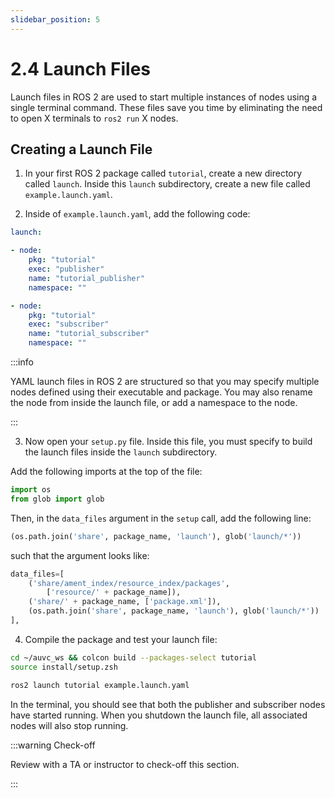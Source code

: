 ```yaml
---
slidebar_position: 5
---
```


# 2.4 Launch Files

Launch files in ROS 2 are used to start multiple instances of nodes using a single terminal command. These files save you time by eliminating the need to open X terminals to `ros2 run` X nodes.

## Creating a Launch File

1. In your first ROS 2 package called `tutorial`, create a new directory called `launch`. Inside this `launch` subdirectory, create a new file called `example.launch.yaml`.

2. Inside of `example.launch.yaml`, add the following code:

```yaml
launch:

- node:
    pkg: "tutorial"
    exec: "publisher"
    name: "tutorial_publisher"
    namespace: ""

- node:
    pkg: "tutorial"
    exec: "subscriber"
    name: "tutorial_subscriber"
    namespace: ""
```

:::info

YAML launch files in ROS 2 are structured so that you may specify multiple nodes defined using their executable and package. You may also rename the node from inside the launch file, or add a namespace to the node.

:::

3. Now open your `setup.py` file. Inside this file, you must specify to build the launch files inside the `launch` subdirectory.

Add the following imports at the top of the file:

```py
import os
from glob import glob
```

Then, in the `data_files` argument in the `setup` call, add the following line:

```py
(os.path.join('share', package_name, 'launch'), glob('launch/*'))
```

such that the argument looks like:

```py
data_files=[
    ('share/ament_index/resource_index/packages',
        ['resource/' + package_name]),
    ('share/' + package_name, ['package.xml']),
    (os.path.join('share', package_name, 'launch'), glob('launch/*'))
],
```

4. Compile the package and test your launch file:

```zsh
cd ~/auvc_ws && colcon build --packages-select tutorial
source install/setup.zsh
```

```zsh
ros2 launch tutorial example.launch.yaml
```

In the terminal, you should see that both the publisher and subscriber nodes have started running. When you shutdown the launch file, all associated nodes will also stop running.

:::warning Check-off

Review with a TA or instructor to check-off this section.

:::

